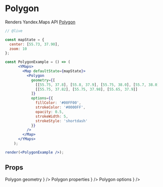 


# Polygon

Renders Yandex.Maps API [Polygon][]

```jsx
// @live

const mapState = {
  center: [55.73, 37.90],
  zoom: 10
};

const PolygonExample = () => (
      <YMaps>
        <Map defaultState={mapState}>
          <Polygon
            geometry={[
              [[55.75, 37.8], [55.8, 37.9], [55.75, 38.0], [55.7, 38.0], [55.7, 37.8]],
              [[55.75, 37.82], [55.75, 37.98], [55.65, 37.9]]
            ]}
            options={{
              fillColor: '#00FF00',
              strokeColor: '#0000FF',
              opacity: 0.5,
              strokeWidth: 5,
              strokeStyle: 'shortdash'
            }}
          />
        </Map>
      </YMaps>
    );

render(<PolygonExample />);
```

## Props

<Props>
  <PropItem
    name="defaultGeometry"
    secondaryName="geometry"
    type="Object"
    description={
      <Link
        href="https://tech.yandex.com/maps/doc/jsapi/2.1/ref/reference/Polygon-docpage/#Polygon__param-geometry"
      >
        Polygon geometry
      </Link>
    }
  />
  <PropItem
    name="defaultProperties"
    secondaryName="properties"
    type="Object"
    description={
      <Link
        href="https://tech.yandex.com/maps/doc/jsapi/2.1/ref/reference/Polygon-docpage/#Polygon__param-properties"
      >
        Polygon properties
      </Link>
    }
  />
  <PropItem
    name="defaultOptions"
    secondaryName="options"
    type="Object"
    description={
      <Link
        href="https://tech.yandex.com/maps/doc/jsapi/2.1/ref/reference/Polygon-docpage/#Polygon__param-options"
      >
        Polygon options
      </Link>
    }
  />
</Props>

<Events
  componentName="Polygon"
  url="https://tech.yandex.com/maps/doc/jsapi/2.1/ref/reference/Polygon-docpage/#Polygon__events-summary"
/>

[Polygon]: https://tech.yandex.com/maps/doc/jsapi/2.1/ref/reference/Polygon-docpage/
